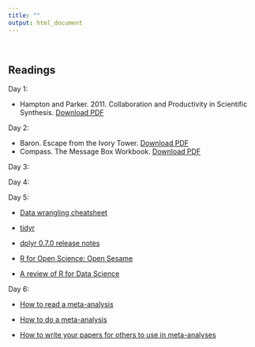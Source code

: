 ```yaml
---
title: ""
output: html_document
---
```

<br>

## **Readings**

Day 1: 

- Hampton and Parker. 2011. Collaboration and Productivity in Scientific Synthesis. [Download PDF](https://github.com/NCEAS/oss-2014/raw/master/day-01/HamptonParker_BioSci_2011.pdf)

Day 2:

- Baron. Escape from the Ivory Tower. [Download PDF](https://github.com/NCEAS/oss-2014/raw/master/day-01/Baron_Escape_from_the_Ivory_Tower_Chap_8.pdf)
 - Compass. The Message Box Workbook. [Download PDF](https://docs.wixstatic.com/ugd/e58a91_26905f568b1f42b78ba712ac6bb9db65.pdf)
 
Day 3:  


Day 4:  


Day 5:  

- [Data wrangling cheatsheet](https://www.rstudio.com/wp-content/uploads/2015/02/data-wrangling-cheatsheet.pdf)

- [tidyr](https://cran.r-project.org/web/packages/tidyr/README.html)

- [dplyr 0.7.0 release notes](https://github.com/tidyverse/dplyr/releases/tag/v0.7.0)

- [R for Open Science: Open Sesame](https://ojs.library.queensu.ca/index.php/IEE/article/view/6559)

- [A review of R for Data Science](https://www.jstatsoft.org/article/view/v077b01)

Day 6:  

- [How to read a meta-analysis](http://onlinelibrary.wiley.com/doi/10.1002/jrsm.1109/abstract)

- [How to do a meta-analysis](http://onlinelibrary.wiley.com/wol1/doi/10.1348/000711010X502733/full)

- [How to write your papers for others to use in meta-analyses](http://onlinelibrary.wiley.com/doi/10.1111/2041-210X.12758/full)
